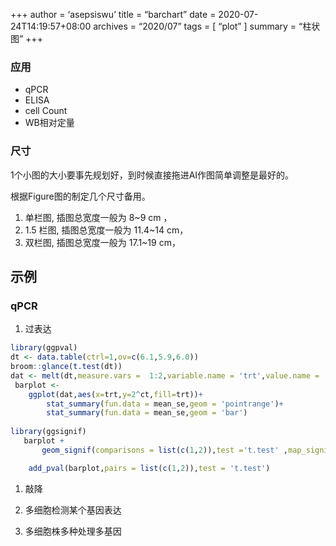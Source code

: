 +++
author = 'asepsiswu'
title = "barchart "
date = 2020-07-24T14:19:57+08:00
archives = "2020/07" 
tags = [ "plot" ]
summary = "柱状图"
+++

###  应用
- qPCR
- ELISA
- cell Count
- WB相对定量

###  尺寸
1个小图的大小要事先规划好，到时候直接拖进AI作图简单调整是最好的。

根据Figure图的制定几个尺寸备用。

1. 单栏图,   插图总宽度一般为 8~9 cm ，
1. 1.5 栏图, 插图总宽度一般为 11.4~14 cm，
1. 双栏图,   插图总宽度一般为 17.1~19 cm，

## 示例
### qPCR
1. 过表达
```R
library(ggpval)
dt <- data.table(ctrl=1,ov=c(6.1,5.9,6.0))
broom::glance(t.test(dt))
dat <- melt(dt,measure.vars =  1:2,variable.name = 'trt',value.name = 'ct')
 barplot <- 
    ggplot(dat,aes(x=trt,y=2^ct,fill=trt))+
        stat_summary(fun.data = mean_se,geom = 'pointrange')+
        stat_summary(fun.data = mean_se,geom = 'bar')
 
library(ggsignif)
   barplot +
       geom_signif(comparisons = list(c(1,2)),test ='t.test' ,map_signif_level = TRUE)

    add_pval(barplot,pairs = list(c(1,2)),test = 't.test')
```
1. 敲降

1. 多细胞检测某个基因表达

1. 多细胞株多种处理多基因
